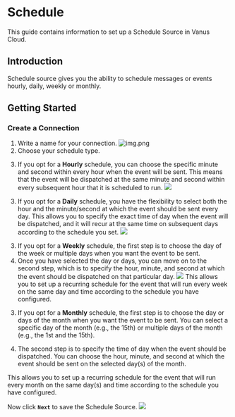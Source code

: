 # Schedule

This guide contains information to set up a Schedule Source in Vanus Cloud.

## Introduction

Schedule source gives you the ability to schedule messages or events hourly, daily, weekly or monthly.


## Getting Started

### Create a Connection
1. Write a name for your connection.
   ![img.png](images/name.png)
2. Choose your schedule type.
<Tabs>

<TabItem label="Hourly" value="hourly">

3. If you opt for a **Hourly** schedule, you can choose the specific minute and second within every hour when the event will be sent. This means that the event will be dispatched at the same minute and second within every subsequent hour that it is scheduled to run.
![](images/img.png)

</TabItem>
<TabItem label="Daily" value="daily">

3. If you opt for a **Daily** schedule, you have the flexibility to select both the hour and the minute/second at which the event should be sent every day. This allows you to specify the exact time of day when the event will be dispatched, and it will recur at the same time on subsequent days according to the schedule you set.
![](images/img_1.png)

</TabItem>
<TabItem label="Weekly" value="weekly">

3. If you opt for a **Weekly** schedule, the first step is to choose the day of the week or multiple days when you want the event to be sent.
4. Once you have selected the day or days, you can move on to the second step, which is to specify the hour, minute, and second at which the event should be dispatched on that particular day.
![](images/img_2.png)
This allows you to set up a recurring schedule for the event that will run every week on the same day and time according to the schedule you have configured.

</TabItem>
<TabItem label="Monthly" value="monthly">

3. If you opt for a **Monthly** schedule, the first step is to choose the day or days of the month when you want the event to be sent. You can select a specific day of the month (e.g., the 15th) or multiple days of the month (e.g., the 1st and the 15th).

4. The second step is to specify the time of day when the event should be dispatched. You can choose the hour, minute, and second at which the event should be sent on the selected day(s) of the month.

This allows you to set up a recurring schedule for the event that will run every month on the same day(s) and time according to the schedule you have configured.

</TabItem>

</Tabs>

Now click **`Next`** to save the Schedule Source.
![](images/img_3.png)